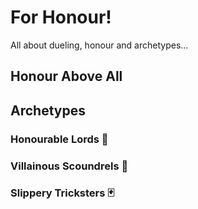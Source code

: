 # For Honour!

All about dueling, honour and archetypes...


## Honour Above All


## Archetypes


### Honourable Lords 👑



### Villainous Scoundrels 👺



### Slippery Tricksters 🃏

